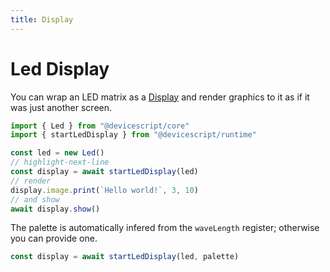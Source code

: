```yaml
---
title: Display
---
```


# Led Display

You can wrap an LED matrix as a [Display](/developer/graphics/display)
and render graphics to it as if it was just another screen.

```ts
import { Led } from "@devicescript/core"
import { startLedDisplay } from "@devicescript/runtime"

const led = new Led()
// highlight-next-line
const display = await startLedDisplay(led)
// render
display.image.print(`Hello world!`, 3, 10)
// and show
await display.show()
```

The palette is automatically infered from the `waveLength` register; otherwise you can provide one.

```ts skip
const display = await startLedDisplay(led, palette)
```
